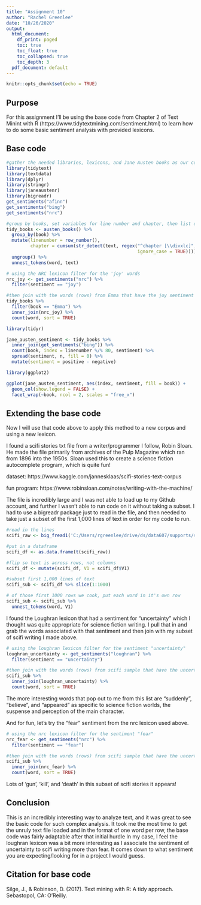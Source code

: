 ```yaml
---
title: "Assignment 10"
author: "Rachel Greenlee"
date: "10/26/2020"
output:
  html_document:
    df_print: paged
    toc: true
    toc_float: true
    toc_collapsed: true
    toc_depth: 3
  pdf_document: default
---
```


```r
knitr::opts_chunk$set(echo = TRUE)
```

## Purpose

For this assignment I'll be using the base code from Chapter 2 of Text Minint with R (https://www.tidytextmining.com/sentiment.html) to learn how to do some basic sentiment analysis with provided lexicons.

## Base code



```r
#gather the needed libraries, lexicons, and Jane Austen books as our corpus
library(tidytext)
library(textdata)
library(dplyr)
library(stringr)
library(janeaustenr)
library(bigreadr)
get_sentiments("afinn")
get_sentiments("bing")
get_sentiments("nrc")
```

```r
#group by books, set variables for line number and chapter, then list out each word as it's own row
tidy_books <- austen_books() %>%
  group_by(book) %>%
  mutate(linenumber = row_number(),
         chapter = cumsum(str_detect(text, regex("^chapter [\\divxlc]", 
                                                 ignore_case = TRUE)))) %>%
  ungroup() %>%
  unnest_tokens(word, text)
```



```r
# using the NRC lexicon filter for the 'joy' words
nrc_joy <- get_sentiments("nrc") %>% 
  filter(sentiment == "joy")

#then join with the words (rows) from Emma that have the joy sentiment
tidy_books %>%
  filter(book == "Emma") %>%
  inner_join(nrc_joy) %>%
  count(word, sort = TRUE)
```

```r
library(tidyr)

jane_austen_sentiment <- tidy_books %>%
  inner_join(get_sentiments("bing")) %>%
  count(book, index = linenumber %/% 80, sentiment) %>%
  spread(sentiment, n, fill = 0) %>%
  mutate(sentiment = positive - negative)

library(ggplot2)

ggplot(jane_austen_sentiment, aes(index, sentiment, fill = book)) +
  geom_col(show.legend = FALSE) +
  facet_wrap(~book, ncol = 2, scales = "free_x")
```

## Extending the base code

Now I will use that code above to apply this method to a new corpus and using a new lexicon.

I found a scifi stories txt file from a writer/programmer I follow, Robin Sloan. He made the file primarily from archives of the Pulp Magazine which ran from 1896 into the 1950s. Sloan used this to create a science fiction autocomplete program, which is quite fun!

dataset: https://www.kaggle.com/jannesklaas/scifi-stories-text-corpus

fun program: https://www.robinsloan.com/notes/writing-with-the-machine/

The file is incredibly large and I was not able to load up to my Github account, and further I wasn’t able to run code on it without taking a subset. I had to use a bigreadr package just to read in the file, and then needed to take just a subset of the first 1,000 lines of text in order for my code to run.


```r
#read in the lines
scifi_raw <- big_fread1('C:/Users/rgreenlee/drive/ds/data607/supports/scifi_text.txt', every_nlines = 100)

#put in a dataframe
scifi_df <- as.data.frame(t(scifi_raw))

#flip so text is across rows, not columns
scifi_df <- mutate(scifi_df, V1 = scifi_df$V1)

#subset first 1,000 lines of text
scifi_sub <- scifi_df %>% slice(1:1000)

# of those first 1000 rows we cook, put each word in it's own row
scifi_sub <- scifi_sub %>%
  unnest_tokens(word, V1)

```

I found the Loughran lexicon that had a sentiment for “uncertainty” which I thought was quite appropriate for science fiction writing. I pull that in and grab the words associated with that sentiment and then join with my subset of scifi writing I made above.

```r
# using the loughran lexicon filter for the sentiment "uncertainty"
loughran_uncertainty <- get_sentiments("loughran") %>% 
  filter(sentiment == "uncertainty")

#then join with the words (rows) from scifi sample that have the uncertainty sentiment
scifi_sub %>%
  inner_join(loughran_uncertainty) %>%
  count(word, sort = TRUE)
```


The more interesting words that pop out to me from this list are “suddenly”, “believe”, and “appeared” as specific to science fiction worlds, the suspense and perception of the main character.

And for fun, let’s try the “fear” sentiment from the nrc lexicon used above.


```r
# using the nrc lexicon filter for the sentiment "fear"
nrc_fear <- get_sentiments("nrc") %>% 
  filter(sentiment == "fear")

#then join with the words (rows) from scifi sample that have the uncertainty sentiment
scifi_sub %>%
  inner_join(nrc_fear) %>%
  count(word, sort = TRUE)
```

Lots of ‘gun’, ‘kill’, and ‘death’ in this subset of scifi stories it appears!

## Conclusion

This is an incredibly interesting way to analyze text, and it was great to see the basic code for such complex analysis. It took me the most time to get the unruly text file loaded and in the format of one word per row, the base code was fairly adaptable after that initial hurdle In my case, I feel the loughran lexicon was a bit more interesting as I associate the sentiment of uncertainty to scifi writing more than fear. It comes down to what sentiment you are expecting/looking for in a project I would guess.

## Citation for base code

Silge, J., &amp; Robinson, D. (2017). Text mining with R: A tidy approach. Sebastopol, CA: O'Reilly.




